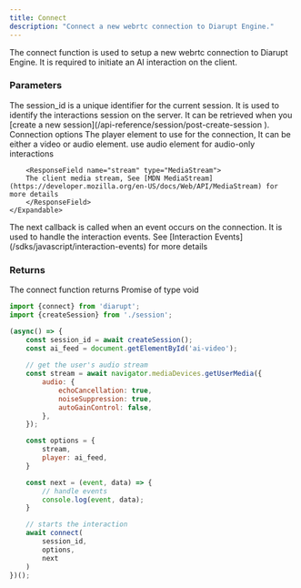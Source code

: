 ```yaml
---
title: Connect 
description: "Connect a new webrtc connection to Diarupt Engine."
---
```


The connect function is used to setup a new webrtc connection to Diarupt Engine. It is required to initiate an  AI interaction on the client.

### Parameters

<ParamField body="session_id" type="string" required>
  The session_id is a unique identifier for the current session. It is used to identify the interactions session on the server. It can be retrieved when you [create a new session](/api-reference/session/post-create-session ).
</ParamField>

<ParamField body="options" type="object" required>
    Connection options
    <Expandable title="properties">
        <ResponseField name="player" type="HTMLVideoElement | HTMLAudioElement">
        The player element to use for the connection, It can be either a video or audio element. use audio element for audio-only interactions
        </ResponseField>

        <ResponseField name="stream" type="MediaStream">
        The client media stream, See [MDN MediaStream](https://developer.mozilla.org/en-US/docs/Web/API/MediaStream) for more details
        </ResponseField>
    </Expandable>
</ParamField>

<ParamField body="next" type="function" required>
    The next callback is called when an event occurs on the connection. It is used to handle the interaction events.
    See [Interaction Events](/sdks/javascript/interaction-events) for more details
</ParamField>


### Returns
 <ParamField body="void" type="Promise<void>">
    The connect function returns Promise of type void
</ParamField>

<RequestExample>

```js Example
import {connect} from 'diarupt';
import {createSession} from './session';

(async() => {
    const session_id = await createSession();
    const ai_feed = document.getElementById('ai-video');
    
    // get the user's audio stream
    const stream = await navigator.mediaDevices.getUserMedia({
        audio: {
            echoCancellation: true,
            noiseSuppression: true,
            autoGainControl: false,
        },
    });

    const options = {
        stream,
        player: ai_feed,
    }

    const next = (event, data) => {
        // handle events
        console.log(event, data);
    }

    // starts the interaction
    await connect(
        session_id,
        options,
        next
    )
})();

```

</RequestExample>